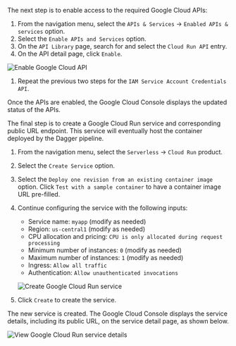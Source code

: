 The next step is to enable access to the required Google Cloud APIs:

1. From the navigation menu, select the `APIs & Services` -> `Enabled APIs & services` option.
1. Select the `Enable APIs and Services` option.
1. On the `API Library` page, search for and select the `Cloud Run API` entry.
1. On the API detail page, click `Enable`.

  ![Enable Google Cloud API](/img/current_docs/common/guides/enable-gcloud-api.png)

1. Repeat the previous two steps for the `IAM Service Account Credentials API`.

Once the APIs are enabled, the Google Cloud Console displays the updated status of the APIs.

The final step is to create a Google Cloud Run service and corresponding public URL endpoint. This service will eventually host the container deployed by the Dagger pipeline.

1. From the navigation menu, select the `Serverless` -> `Cloud Run` product.
1. Select the `Create Service` option.
1. Select the `Deploy one revision from an existing container image` option. Click `Test with a sample container` to have a container image URL pre-filled.
1. Continue configuring the service with the following inputs:

    - Service name: `myapp` (modify as needed)
    - Region: `us-central1` (modify as needed)
    - CPU allocation and pricing: `CPU is only allocated during request processing`
    - Minimum number of instances: `0` (modify as needed)
    - Maximum number of instances: `1` (modify as needed)
    - Ingress: `Allow all traffic`
    - Authentication: `Allow unauthenticated invocations`

    ![Create Google Cloud Run service](/img/current_docs/common/guides/create-gcloud-run-service.png)

1. Click `Create` to create the service.

The new service is created. The Google Cloud Console displays the service details, including its public URL, on the service detail page, as shown below.

![View Google Cloud Run service details](/img/current_docs/common/guides/view-gcloud-run-service.png)
